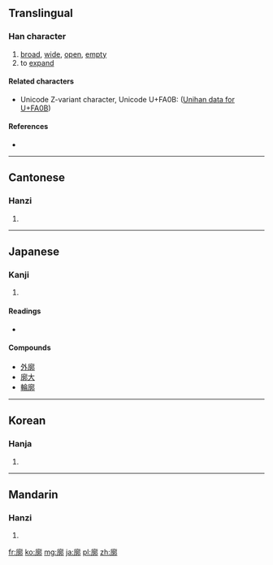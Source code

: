 ==Translingual==

===Han character===
{{Han char|rn=53|rad=广|as=11|sn=14|four=0022<sub>7</sub>|canj=戈卜木中 (IYDL)}}

# [[broad]], [[wide]], [[open]], [[empty]]
# to [[expand]]

====Related characters====
* Unicode Z-variant character, Unicode U+FA0B: ([http://www.unicode.org/cgi-bin/GetUnihanData.pl?codepoint=FA0B Unihan data for U+FA0B])

====References====
* {{Han ref|kx=0350.010|dkj=09461|dj=0661.040|hdz=20895.130|uh=5ED3|ud=24275|bh=B9F8|bd=47608}}

----

==Cantonese==

===Hanzi===
{{yue-hanzi|jyut=|y=gwok3, kwok3}}

# {{defn|lang=yue|sort=广11}}

----

==Japanese==

===Kanji===
{{ja-kanji|grade=|rs=广11}}

# {{defn|lang=ja|sort=广11}}

====Readings====
* {{ja-readings|on=[[かく]] (kaku)|kun=[[とりで]] (toride), [[くるわ]] (kuruwa)}}

====Compounds====
* [[外廓]]
* [[廓大]]
* [[輪廓]]

----

==Korean==

===Hanja===
{{ko-hanja|hangeul=[[곽]], [[확]]|rv=gwak, hwak|mr=kwak, hwak}}

# {{defn|lang=ko|sort=广11}}

----

==Mandarin==

===Hanzi===
{{cmn-hanzi|pin=[[kuò]] ([[kuo4]])|wg=k'uo<sup>4</sup>}}

# {{defn|lang=cmn|sort=广11}}

[[fr:廓]]
[[ko:廓]]
[[mg:廓]]
[[ja:廓]]
[[pl:廓]]
[[zh:廓]]